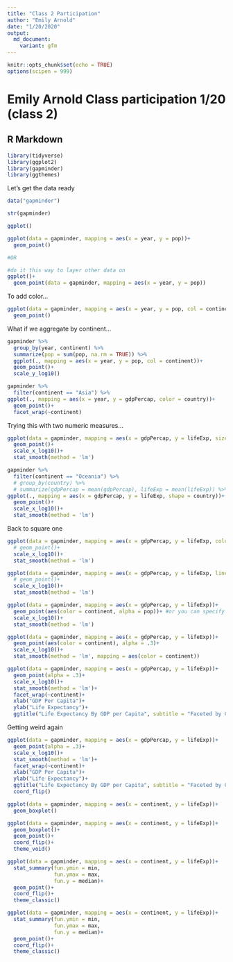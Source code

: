 ```yaml
---
title: "Class 2 Participation"
author: "Emily Arnold"
date: "1/20/2020"
output: 
  md_document:
    variant: gfm
---
```


```r
knitr::opts_chunk$set(echo = TRUE)
options(scipen = 999)

```

# Emily Arnold Class participation 1/20 (class 2)
## R Markdown

```r
library(tidyverse)
library(ggplot2)
library(gapminder)
library(ggthemes)
```

Let's get the data ready

```r

data("gapminder")

str(gapminder)

```

```r

ggplot()

```

```r

ggplot(data = gapminder, mapping = aes(x = year, y = pop))+
  geom_point()

#OR

#do it this way to layer other data on 
ggplot()+
  geom_point(data = gapminder, mapping = aes(x = year, y = pop))


```

To add color...
 
```r
ggplot(data = gapminder, mapping = aes(x = year, y = pop, col = continent))+
  geom_point()
```

What if we aggregate by continent...

```r
gapminder %>% 
  group_by(year, continent) %>% 
  summarize(pop = sum(pop, na.rm = TRUE)) %>% 
  ggplot(., mapping = aes(x = year, y = pop, col = continent))+
  geom_point()+
  scale_y_log10()
```


```r
gapminder %>% 
  filter(continent == "Asia") %>% 
ggplot(., mapping = aes(x = year, y = gdpPercap, color = country))+
  geom_point()+
  facet_wrap(~continent)

```

Trying this with two numeric measures...

```r

ggplot(data = gapminder, mapping = aes(x = gdpPercap, y = lifeExp, size = pop, color = continent))+
  geom_point()+
  scale_x_log10()+
  stat_smooth(method = 'lm')

```


```r
gapminder %>% 
  filter(continent == "Oceania") %>% 
  # group_by(country) %>% 
  # summarize(gdpPercap = mean(gdpPercap), lifeExp = mean(lifeExp)) %>% 
ggplot(., mapping = aes(x = gdpPercap, y = lifeExp, shape = country))+
  geom_point()+
  scale_x_log10()+
  stat_smooth(method = 'lm')

```

Back to square one

```r
ggplot(data = gapminder, mapping = aes(x = gdpPercap, y = lifeExp, color = continent))+
  # geom_point()+
  scale_x_log10()+
  stat_smooth(method = 'lm')

```

```r
ggplot(data = gapminder, mapping = aes(x = gdpPercap, y = lifeExp, linetype = continent))+
  # geom_point()+
  scale_x_log10()+
  stat_smooth(method = 'lm')
```

```r
ggplot(data = gapminder, mapping = aes(x = gdpPercap, y = lifeExp))+
  geom_point(aes(color = continent, alpha = pop))+ #or you can specify an actual value, outisde the aes 
  scale_x_log10()+
  stat_smooth(method = 'lm')
```

```r
ggplot(data = gapminder, mapping = aes(x = gdpPercap, y = lifeExp))+
  geom_point(aes(color = continent), alpha = .3)+
  scale_x_log10()+
  stat_smooth(method = 'lm', mapping = aes(color = continent))
```

```r
ggplot(data = gapminder, mapping = aes(x = gdpPercap, y = lifeExp))+
  geom_point(alpha = .3)+
  scale_x_log10()+
  stat_smooth(method = 'lm')+
  facet_wrap(~continent)+
  xlab("GDP Per Capita")+
  ylab("Life Expectancy")+
  ggtitle("Life Expectancy By GDP per Capita", subtitle = "Faceted by Continent")
```

Getting weird again

```r

ggplot(data = gapminder, mapping = aes(x = gdpPercap, y = lifeExp))+
  geom_point(alpha = .3)+
  scale_x_log10()+
  stat_smooth(method = 'lm')+
  facet_wrap(~continent)+
  xlab("GDP Per Capita")+
  ylab("Life Expectancy")+
  ggtitle("Life Expectancy By GDP per Capita", subtitle = "Faceted by Continent")+
  coord_flip()
```



```r

ggplot(data = gapminder, mapping = aes(x = continent, y = lifeExp))+
  geom_boxplot()

ggplot(data = gapminder, mapping = aes(x = continent, y = lifeExp))+
  geom_boxplot()+
  geom_point()+
  coord_flip()+
  theme_void()

```

```r
ggplot(data = gapminder, mapping = aes(x = continent, y = lifeExp))+
  stat_summary(fun.ymin = min,
               fun.ymax = max,
               fun.y = median)+
  geom_point()+
  coord_flip()+
  theme_classic()
```

```r
ggplot(data = gapminder, mapping = aes(x = continent, y = lifeExp))+
  stat_summary(fun.ymin = min,
               fun.ymax = max,
               fun.y = median)+
  geom_point()+
  coord_flip()+
  theme_classic()
```

